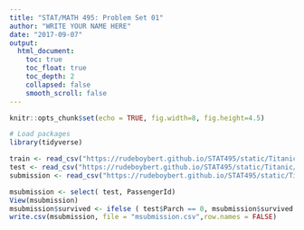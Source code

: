 ```yaml
---
title: "STAT/MATH 495: Problem Set 01"
author: "WRITE YOUR NAME HERE"
date: "2017-09-07"
output:
  html_document:
    toc: true
    toc_float: true
    toc_depth: 2
    collapsed: false
    smooth_scroll: false
---
```


```r
knitr::opts_chunk$set(echo = TRUE, fig.width=8, fig.height=4.5)

# Load packages
library(tidyverse)
```

```r

train <- read_csv("https://rudeboybert.github.io/STAT495/static/Titanic/train.csv")
test <- read_csv("https://rudeboybert.github.io/STAT495/static/Titanic/test.csv")
submission <- read_csv("https://rudeboybert.github.io/STAT495/static/Titanic/gender_submission.csv")

```

```r
msubmission <- select( test, PassengerId)
View(msubmission)
msubmission$survived <- ifelse ( test$Parch == 0, msubmission$survived <- 0, msubmission$survived <- 1)
write.csv(msubmission, file = "msubmission.csv",row.names = FALSE)
```


